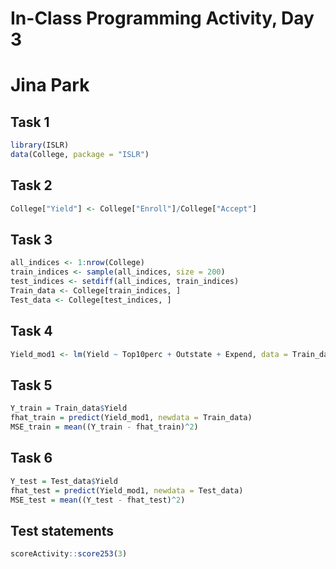 # In-Class Programming Activity, Day 3
# Jina Park

## Task 1
```r
library(ISLR)
data(College, package = "ISLR")
```

## Task 2
```r
College["Yield"] <- College["Enroll"]/College["Accept"]
```

## Task 3
```r
all_indices <- 1:nrow(College)
train_indices <- sample(all_indices, size = 200)
test_indices <- setdiff(all_indices, train_indices)
Train_data <- College[train_indices, ]
Test_data <- College[test_indices, ]
```

## Task 4
```r
Yield_mod1 <- lm(Yield ~ Top10perc + Outstate + Expend, data = Train_data)
```

## Task 5
```r
Y_train = Train_data$Yield
fhat_train = predict(Yield_mod1, newdata = Train_data)
MSE_train = mean((Y_train - fhat_train)^2)
```

## Task 6
```r
Y_test = Test_data$Yield
fhat_test = predict(Yield_mod1, newdata = Test_data)
MSE_test = mean((Y_test - fhat_test)^2)
```

## Test statements

```r
scoreActivity::score253(3)
```